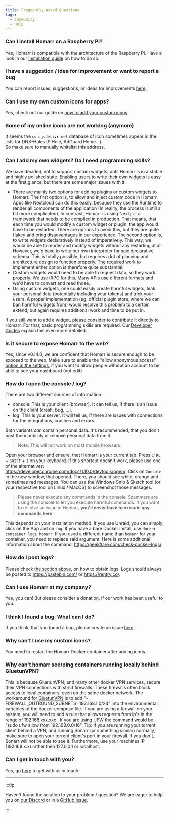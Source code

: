 ```yaml
---
title: Frequently Asked Questions
tags:
  - Community
  - Help
---
```



### Can I install Homarr on a Raspberry Pi?
Yes, Homarr is compatible with the architecture of the Raspberry Pi. Have a look in our <a href="/docs/1.10.0/getting-started/installation">installation guide</a> on how to do so.

### I have a suggestion / idea for improvement or want to report a bug
You can report issues, suggestions, or ideas for improvements <a href="https://github.com/homarr-labs/homarr/issues/new/choose">here</a>.

### Can I use my own custom icons for apps?
Yes, check out our guide on <a href="/docs/1.10.0/advanced/customizations/icons">how to add your custom icons</a>.

### Some of my online icons are not working (anymore)
It seems the `cdn.jsdelivr.net` database of icon sometimes appear in the lists for DNS-Holes (PiHole, AdGuard Home...). <br />
So make sure to manually whitelist this address.

### Can I add my own widgets? Do I need programming skills?
We have decided, not to support custom widgets, until Homarr is in a stable and highly polished state.
Enabling users to write their own widgets is easy at the first glance, but there are some major issues with it:

- There are mainly two options for adding plugins or custom widgets to Homarr. The first option is, to allow and inject custom code in Homarr. Apps like Nextcloud can do this easily, because they use the Runtime to render all components of the application (In reality, the process is still a bit more complicated). In contrast, Homarr is using Next.js - a framework that needs to be compiled in production. That means, that each time you would modify a custom widget or plugin, the app would have to be restarted. There are options to avoid this, but they are quite flakey and bring disadvantages in our experience. The second option is, to write widgets declaratively instead of imperatively. This way, we would be able to render and modify widgets without any restarting at all. However, we'd have to write our own interpreter for said declarative schema. This is totally possible, but requires a lot of planning and architecture design to function properly. The required work to implement either option is therefore quite substantial.
- Custom widgets would need to be able to request data, so they work properly. We use tRPC for this. Many APIs use different formats and we'd have to convert and read those.
- Using custom widgets, one could easily create harmful widgets, leak your personal data (potentially including your tokens) and trick your users. A proper implementation (eg. official plugin store, where we can ban harmful widgets from) would resolve this problem to a certain extend, but again requires additional work and time to be put in.

If you still want to add a widget, please consider to contribute it directly to Homarr. For that, basic programming skills are required. Our [Developer Guides](/docs/1.10.0/advanced/development/getting-started) explain this even more detailed.

### Is it secure to expose Homarr to the web?

Yes, since v0.14.0, we are confident that Homarr is secure enough to be exposed to the web. 
Make sure to enable the "allow anonymous access" [option in the settings](/docs/1.10.0/management/boards#access-control), if you want to allow people without an account to be able to see your dashboard (not edit)

### How do I open the console / log?
There are two different sources of information:
- console: This is your client (browser). It can tell us, if there is an issue on the client (crash, bug, ...).
- log: This is your server. It will tell us, if there are issues with connections for the integrations, crashes and errors.

Both variants *can* contain personal data. It's recommended, that you don't post them publicly or remove personal data from it.

<Tabs>
  <TabItem value="apple" label="Read console" default>

> Note: This will not work on most mobile browsers.

Open your browser and ensure, that Homarr is your current tab.
Press ``CTRL`` + ``SHIFT`` + ``I`` on your keyboard. If this shortcut doesn't work, please use one of the alternatives: https://developer.chrome.com/docs/1.10.0/devtools/open/.
Click on ``Console`` in the new window, that opened. There, you should see white, orange and sometimes red messages. You can use the Windows Snip & Sketch tool (or your respective tool on Linux / MacOS) to screenshot those messages.

> Please never execute any commands in the console. Scammers are using the console to let you execute harmful commands. If you want to resolve an issue in Homarr, **you'll never have to execute any commands here**

  </TabItem>
  <TabItem value="orange" label="Read log">

This depends on your installation method. If you use Unraid, you can simply click on the App and on ``Log``. If you have a bare Docker install, use ``docker container logs homarr``. If you used a different name than ``homarr`` for your container, you need to replace said argument. Here is some additional information about the command: https://geekflare.com/check-docker-logs/.

  </TabItem>
</Tabs>

### How do I post logs?
Please check [the section above](#how-do-i-open-the-console--log), on how to obtain logs. Logs should always be posted to https://pastebin.com/ or https://rentry.co/.

### Can I use Homarr at my company?
Yes, you can! But please consider a donation, if our work has been useful to you.

### I think I found a bug. What can I do?
If you think, that you found a bug, please create an issue <a href="https://github.com/homarr-labs/homarr/issues/new/choose">here</a>.

### Why can't I use my custom icons?
You need to restart the Homarr Docker container after adding icons.

### Why can't homarr see/ping containers running locally behind GluetunVPN?
This is because GluetunVPN, and many other docker VPN services, secure their VPN connections with strict firewalls. These firewalls often block access to local containers, even on the same docker network. The workaround for <a href="https://github.com/qdm12/gluetun-wiki/blob/main/setup/options/firewall.md">GluetunVPN</a> is to add "- FIREWALL_OUTBOUND_SUBNETS=192.168.1.0/24" into the environmental variables of the docker compose file. If you are using a firewall on your system, you will need to add a rule that allows requests from ip's in the range of 192.168.xxx.xxx . If you are using UFW the command would be "sudo ufw allow from 192.168.0.0/16".
Tip: If you are running your torrent client behind a VPN, and running Sonarr (or something similar) normally, make sure to open your torrent client's port in your firewall. If you don't, Sonarr will not be able to see it. Furthermore, use your machines IP (192.168.x.x) rather then 127.0.0.1 or localhost.

### Can I get in touch with you?
Yes, go <a href="/docs/1.10.0/community/get-in-touch">here</a> to get with us in touch.

<hr/>

:::tip

Haven't found the solution to your problem / question? We are eager to help you on [our Discord](/docs/1.10.0/community/get-in-touch#discord) or in a [GitHub Issue](https://github.com/homarr-labs/homarr/issues/new/choose).

:::
